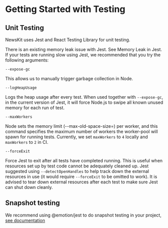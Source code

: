 

# Getting Started with Testing

## Unit Testing

NewsKit uses Jest and React Testing Library for unit testing. 

There is an existing memory leak issue with Jest. See <Link href="https://github.com/facebook/jest/issues/7874">Memory Leak in Jest</Link>. If your tests are running slow using Jest, 
we recommended that you try the following arguments:

`--expose-gc`

This allows us to manually trigger garbage collection in Node.

`--logHeapUsage`

Logs the heap usage after every test. When used together with `--expose-gc`, in the current version of Jest, it will force Node.js to swipe all known unused memory for each run of test.

`--maxWorkers`

Node sets the memory limit (--max-old-space-size=) per worker, and this command specifies the maximum number of workers the worker-pool will spawn for running tests.
Currently, we set `maxWorkers` to `4` locally and `maxWorkers` to `2` in CI.

`--forceExit`

Force Jest to exit after all tests have completed running. This is useful when resources set up by test code cannot be adequately cleaned up.
Jest suggested using `--detectOpenHandles` to help track down the external resources in use (it would require `--forceExit` to be omitted to work).
It is advised to tear down external resources after each test to make sure Jest can shut down cleanly.

## Snapshot testing

We recommend using @emotion/jest to do snapshot testing in your project, <a href='https://emotion.sh/docs/@emotion/jest'>see documentation</a>